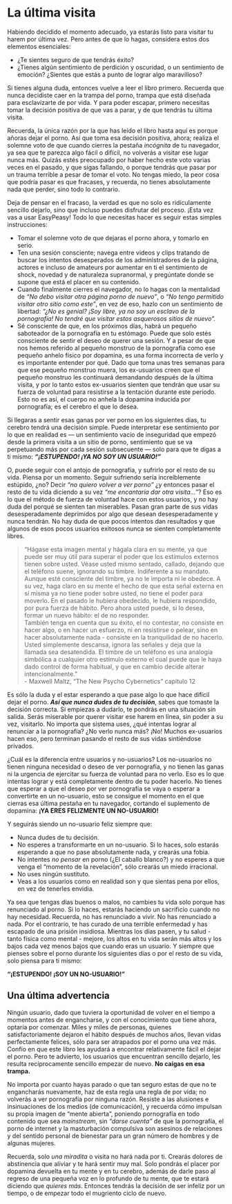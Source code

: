 # La última visita {#la-ultima-visita}

Habiendo decidido el momento adecuado, ya estarás listo para visitar tu harem por última vez. Pero antes de que lo hagas, considera estos dos elementos esenciales:

* ¿Te sientes seguro de que tendrás éxito?
* ¿Tienes algún sentimiento de perdición y oscuridad, o un sentimiento de emoción? ¿Sientes que estás a punto de lograr algo maravilloso?

Si tienes alguna duda, entonces vuelve a leer el libro primero. Recuerda que nunca decidiste caer en la trampa del porno, trampa que está diseñada para esclavizarte de por vida. Y para poder escapar, primero necesitas tomar la decisión positiva de que vas a parar, y de que tendrás tu última visita.

Recuerda, la única razón por la que has leído el libro hasta aquí es porque añoras dejar el porno. Así que toma esa decisión positiva, ahora; realiza el solemne voto de que cuando cierres la pestaña _incógnita_ de tu navegador, ya sea que te parezca algo fácil o difícil, no volverás a visitar ese lugar nunca más. Quizás estés preocupado por haber hecho este voto varias veces en el pasado, y que sigas fallando, o porque tendrás que pasar por un trauma terrible a pesar de tomar el voto. No tengas miedo, la peor cosa que podría pasar es que fracases, y recuerda, no tienes absolutamente nada que perder, sino todo lo contrario.

Deja de pensar en el fracaso, la verdad es que no solo es ridículamente sencillo dejarlo, sino que incluso puedes disfrutar del proceso. ¡Esta vez vas a usar EasyPeasy! Todo lo que necesitas hacer es seguir estas simples instrucciones:

* Tomar el solemne voto de que dejaras el porno ahora, y tomarlo en serio.
* Ten una sesión consciente; navega entre videos y clips tratando de buscar los intentos desesperados de los administradores de la página, actores e incluso de amateurs por aumentar en ti el sentimiento de shock, novedad y de naturaleza supranormal, y pregúntate donde se supone que está el placer en su contenido. 
* Cuando finalmente cierres el navegador, no lo hagas con la mentalidad de _“No debo visitar otra página porno de nuevo”_, o _“No tengo permitido visitar otro sitio como este”_, en vez de eso, hazlo con un sentimiento de libertad: _“¿No es genial? ¡Soy libre, ya no soy un esclavo de la pornografía! No tendré que visitar estos asquerosos sitios de nuevo”._
* Sé consciente de que, en los próximos días, habrá un pequeño saboteador de la pornografía en tu estómago. Puede que solo estés consciente de sentir el deseo de querer una sesión. Y a pesar de que nos hemos referido al pequeño monstruo de la pornografía como ese pequeño anhelo físico por dopamina, es una forma incorrecta de verlo y es importante entender por qué. Dado que toma unas tres semanas para que ese pequeño monstruo muera, los ex-usuarios creen que el pequeño monstruo les continuará demandando después de la última visita, y por lo tanto estos ex-usuarios sienten que tendrán que usar su fuerza de voluntad para resistirse a la tentación durante este periodo. Esto no es así, el cuerpo no anhela la dopamina inducida por pornografía; es el cerebro el que lo desea.

Si llegaras a sentir esas ganas por ver porno en los siguientes días, tu cerebro tendrá una decisión simple. Puede interpretar ese sentimiento por lo que en realidad es — un sentimiento vacío de inseguridad que empezó desde la primera visita a un sitio de porno, sentimiento que se va perpetuando más por cada sesión subsecuente — solo para que te digas a ti mismo: _**“¡ESTUPENDO! ¡YA NO SOY UN USUARIO!”**_

O, puede seguir con el antojo de pornografía, y sufrirlo por el resto de su vida. Piensa por un momento. Seguir sufriendo sería increíblemente estúpido, ¿no? Decir _“no quiero volver a ver porno”_ ¿y entonces pasar el resto de tu vida diciendo a su vez _“me encantaría dar otra visita...”_? Eso es lo que el método de fuerza de voluntad hace con estos usuarios, y no hay duda del porqué se sienten tan miserables. Pasan gran parte de sus vidas desesperadamente deprimidos por algo que desean desesperadamente y nunca tendrán. No hay duda de que pocos intentos dan resultados y que algunos de esos pocos usuarios exitosos nunca se sienten completamente libres.
 
> “Hágase esta imagen mental y hágala clara en su mente, ya que puede ser muy útil para superar el poder que los estímulos externos tienen sobre usted. Véase usted mismo sentado, callado, dejando que el teléfono suene, ignorando su timbre. Indiferente a su mandato. Aunque esté consciente del timbre, ya no le importa ni le obedece. A su vez, haga claro en su mente el hecho de que esta señal externa en sí misma ya no tiene poder sobre usted, no tiene el poder para moverlo. En el pasado le hubiera obedecido, le hubiera respondido, por pura fuerza de hábito. Pero ahora usted puede, si lo desea, formar un nuevo hábito: el de no responder.  
También tenga en cuenta que su éxito, el no contestar, no consiste en hacer algo, o en hacer un esfuerzo, ni en resistirse o pelear, sino en hacer absolutamente nada - consiste en la tranquilidad de no hacerlo. Usted simplemente descansa, ignora las señales y deja que la llamada sea desatendida. El timbre de un teléfono es una analogía simbólica a cualquier otro estímulo externo el cual puede que le haya dado control de forma habitual, y que en cambio decide alterar intencionalmente.”  
- Maxwell Maltz, “The New Psycho Cybernetics” capítulo 12
 
Es sólo la duda y el estar esperando a que pase algo lo que hace difícil dejar el porno. _**Así que nunca dudes de tu decisión**_, sabes que tomaste la decisión correcta. Si empiezas a dudarlo, te pondrás en una situación sin salida. Serás miserable por querer visitar ese harem en línea, sin poder a su vez, visitarlo. No importa que sistema uses, ¿qué intentas lograr al renunciar a la pornografía? ¿No verlo nunca más? ¡No! Muchos ex-usuarios hacen eso, pero terminan pasando el resto de sus vidas sintiéndose privados.
 
¿Cuál es la diferencia entre usuarios y no-usuarios? Los no-usuarios no tienen ninguna necesidad o deseo de ver pornografía, y no tienen las ganas ni la urgencia de ejercitar su fuerza de voluntad para no verlo. Eso es lo que intentas lograr y está completamente dentro de tu poder hacerlo. No tienes que esperar a que el deseo por ver pornografía se vaya o esperar a convertirte en un no-usuario, esto se consigue el momento en el que cierras esa última pestaña en tu navegador, cortando el suplemento de dopamina: **¡YA ERES FELIZMENTE UN NO-USUARIO!**
 
Y seguirás siendo un no-usuario feliz siempre que:
 
* Nunca dudes de tu decisión.
* No esperes a transformarte en un no-usuario. Si lo haces, solo estarás esperando a que no pase absolutamente nada, y crearás una fobia.
* No intentes _no pensar_ en porno (¿El caballo blanco?) y no esperes a que venga el “momento de la revelación”, sólo crearás un miedo irracional.
* No uses ningún sustituto.
* Veas a los usuarios como en realidad son y que sientas pena por ellos, en vez de tenerles envidia.
 
Ya sea que tengas días buenos o malos, no cambies tu vida solo porque has renunciado al porno. Si lo haces, estarás haciendo un sacrificio cuando no hay necesidad. Recuerda, no has renunciado a vivir. No has renunciado a nada. Por el contrario, te has curado de una terrible enfermedad y has escapado de una prisión insidiosa. Mientras los días pasen, y tu salud - tanto física como mental - mejore, los altos en tu vida serán más altos y los bajos cada vez menos bajos que cuando eras un usuario. Y siempre que pienses sobre el porno durante los siguientes días o por el resto de su vida, solo piensa para ti mismo:

**“¡ESTUPENDO! ¡SOY UN NO-USUARIO!”**

## Una última advertencia

Ningún usuario, dado que tuviera la oportunidad de volver en el tiempo a momentos antes de engancharse, y con el conocimiento que tiene ahora, optaría por comenzar. Miles y miles de personas, quienes satisfactoriamente dejaron el hábito después de muchos años, llevan vidas perfectamente felices, sólo para ser atrapados por el porno una vez más. Confío en que este libro les ayudará a encontrar relativamente fácil el dejar el porno. Pero te advierto, los usuarios que encuentran sencillo dejarlo, les resulta recíprocamente sencillo empezar de nuevo. **No caigas en esa trampa.**

No importa por cuanto hayas parado o que tan seguro estas de que no te engancharás nuevamente, haz de esta regla una regla de por vida; no volverás a ver pornografía por ninguna razón. Resiste a las alusiones e insinuaciones de los medios (de comunicación), y recuerda cómo impulsan su propia imagen de “mente abierta”, poniendo pornografía en todo contenido que sea _mainstream_, sin _“darse cuenta”_ de que la pornografía, el porno de internet y la masturbación compulsiva son asesinos de relaciones y del sentido personal de bienestar para un gran número de hombres y de algunas mujeres.

Recuerda, solo _una miradita_ o visita no hará nada por ti. Crearás dolores de abstinencia que aliviar y te hará sentir muy mal. Solo pondrás el placer por dopamina devuelta en tu mente y en tu cerebro, además de darle paso al regreso de una pequeña voz en lo profundo de tu mente, que te estará diciendo que _quieres más_. Entonces tendrás la decisión de ser infeliz por un tiempo, o de empezar todo el mugriento ciclo de nuevo.
